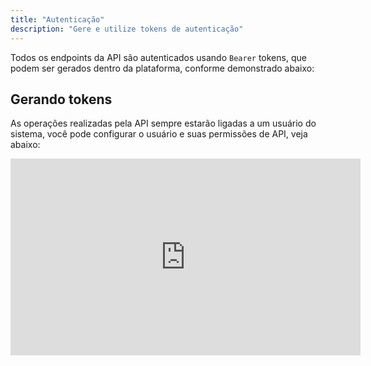 ```yaml
---
title: "Autenticação"
description: "Gere e utilize tokens de autenticação"
---
```


Todos os endpoints da API são autenticados usando `Bearer` tokens, que podem ser gerados dentro da plataforma, conforme demonstrado abaixo:

## Gerando tokens

As operações realizadas pela API sempre estarão ligadas a um usuário do sistema, você pode configurar o usuário e suas permissões de API, veja abaixo:

<iframe width="560" height="315" src="https://www.youtube.com/embed/4KzFe50RQkQ" title="YouTube video player" frameborder="0" allow="accelerometer; autoplay; clipboard-write; encrypted-media; gyroscope; picture-in-picture" allowfullscreen />

## Utilizando tokens

A utilização do token é feita pelo cabeçalho (`Header`) da requisição, conforme demonstrado abaixo:

```
"Authorization": "Bearer $TOKEN"
```

Basta substituir a variável `$TOKEN` pelo seu token gerado na plataforma, conforme demonstrado na seção anterior.